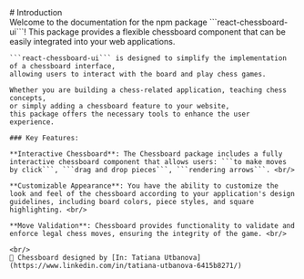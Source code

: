 ---
---

<LaoutDocs active="/docs/introduction">
    # Introduction
    <br/>
    Welcome to the documentation for the npm package ```react-chessboard-ui```! 
    This package provides a flexible chessboard component that can be easily integrated into your web applications.

    ```react-chessboard-ui``` is designed to simplify the implementation of a chessboard interface, 
    allowing users to interact with the board and play chess games.

    Whether you are building a chess-related application, teaching chess concepts, 
    or simply adding a chessboard feature to your website, 
    this package offers the necessary tools to enhance the user experience.

    ### Key Features:

    **Interactive Chessboard**: The Chessboard package includes a fully interactive chessboard component that allows users: ```to make moves by click```, ```drag and drop pieces```, ```rendering arrows```. <br/>

    **Customizable Appearance**: You have the ability to customize the look and feel of the chessboard according to your application's design guidelines, including board colors, piece styles, and square highlighting. <br/>

    **Move Validation**: Chessboard provides functionality to validate and enforce legal chess moves, ensuring the integrity of the game. <br/>

    <br/>
    🌟 Chessboard designed by [In: Tatiana Utbanova](https://www.linkedin.com/in/tatiana-utbanova-6415b8271/)
</LaoutDocs>
